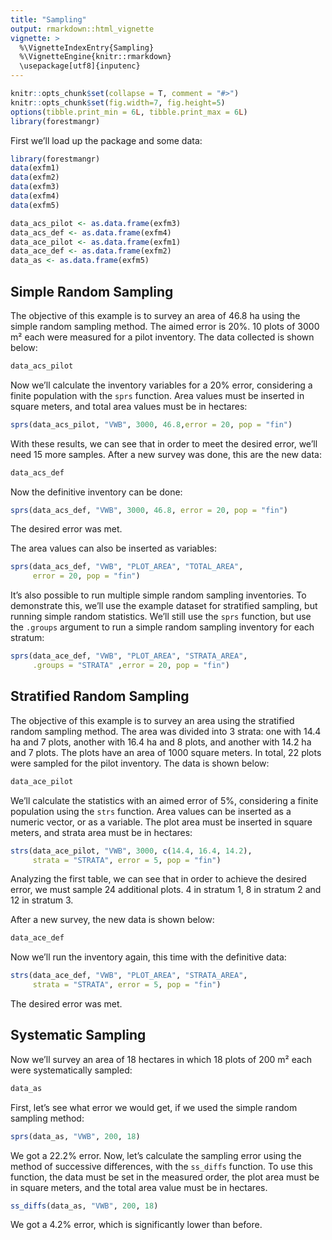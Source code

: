 ---
title: "Sampling"
output: rmarkdown::html_vignette
vignette: >
  %\VignetteIndexEntry{Sampling}
  %\VignetteEngine{knitr::rmarkdown}
  \usepackage[utf8]{inputenc}
---
  
```{r, echo = FALSE, message = FALSE, warning=FALSE}
knitr::opts_chunk$set(collapse = T, comment = "#>")
knitr::opts_chunk$set(fig.width=7, fig.height=5)
options(tibble.print_min = 6L, tibble.print_max = 6L)
library(forestmangr)
```

First we'll load up the package and some data:
```{r}
library(forestmangr)
data(exfm1)
data(exfm2)
data(exfm3)
data(exfm4)
data(exfm5)

data_acs_pilot <- as.data.frame(exfm3)
data_acs_def <- as.data.frame(exfm4)
data_ace_pilot <- as.data.frame(exfm1)
data_ace_def <- as.data.frame(exfm2)
data_as <- as.data.frame(exfm5)

```

## Simple Random Sampling

The objective of this example is to survey an area of 46.8 ha using the simple random sampling method. The aimed error is 20%. 10 plots of 3000 m² each were measured for a pilot inventory. The data collected is shown below:
```{r}
data_acs_pilot
```

Now we'll calculate the inventory variables for a 20% error, considering a finite population with the `sprs` function. Area values must be inserted in square meters, and total area values must be in hectares:
```{r}
sprs(data_acs_pilot, "VWB", 3000, 46.8,error = 20, pop = "fin")
```

With these results, we can see that in order to meet the desired error, we'll need 15 more samples. After a new survey was done, this are the new data:
```{r}
data_acs_def
```

Now the definitive inventory can be done:
```{r}
sprs(data_acs_def, "VWB", 3000, 46.8, error = 20, pop = "fin")
```

The desired error was met.

The area values can also be inserted as variables:
```{r}
sprs(data_acs_def, "VWB", "PLOT_AREA", "TOTAL_AREA", 
     error = 20, pop = "fin")
```


It's also possible to run multiple simple random sampling inventories. To demonstrate this, we'll use the example dataset for stratified sampling, but running simple random statistics. We'll still use the `sprs` function, but use the `.groups` argument to run a simple random sampling inventory for each stratum:
```{r}
sprs(data_ace_def, "VWB", "PLOT_AREA", "STRATA_AREA",
     .groups = "STRATA" ,error = 20, pop = "fin")

```


## Stratified Random Sampling

The objective of this example is to survey an area using the stratified random sampling method. The area was divided into 3 strata: one with 14.4 ha and 7 plots, another with 16.4 ha and 8 plots, and another with 14.2 ha and 7 plots. The plots have an area of 1000 square meters. In total, 22 plots were sampled for the pilot inventory. The data is shown below:
```{r}
data_ace_pilot
```

We'll calculate the statistics with an aimed error of 5%, considering a finite population using the `strs` function. Area values can be inserted as a numeric vector, or as a variable. The plot area must be inserted in square meters, and strata area must be in hectares:
```{r}
strs(data_ace_pilot, "VWB", 3000, c(14.4, 16.4, 14.2), 
     strata = "STRATA", error = 5, pop = "fin")
```

Analyzing the first table, we can see that in order to achieve the desired error, we must sample 24 additional plots. 4 in stratum 1, 8 in stratum 2 and 12 in stratum 3.

After a new survey, the new data is shown below:
```{r}
data_ace_def
```

Now we'll run the inventory again, this time with the definitive data:
```{r}
strs(data_ace_def, "VWB", "PLOT_AREA", "STRATA_AREA", 
     strata = "STRATA", error = 5, pop = "fin")
```

The desired error was met.

## Systematic Sampling

Now we'll survey an area of 18 hectares in which 18 plots of 200 m² each were systematically sampled:
```{r}
data_as
```

First, let's see what error we would get, if we used the simple random sampling method:
```{r}
sprs(data_as, "VWB", 200, 18)
```

We got a 22.2% error. Now, let's calculate the sampling error using the method of successive differences, with the `ss_diffs` function. To use this function, the data must be set in the measured order, the plot area must be in square meters, and the total area value must be in hectares.
```{r}
ss_diffs(data_as, "VWB", 200, 18)
```
We got a 4.2% error, which is significantly lower than before.


